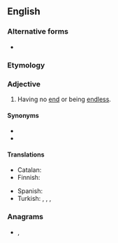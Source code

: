 {{also|never-ending}}

==English==

===Alternative forms===
* {{l|en|never-ending}}

===Etymology===
{{compound|en|never|ending}}

===Adjective===
{{en-adj|-}}

# Having no [[end]] or being [[endless]].

====Synonyms====
* {{l|en|unending}}
* {{l|en|eternal}}

====Translations====
{{trans-top|having no end}}
* Catalan: {{t+|ca|interminable}}
* Finnish: {{t+|fi|loputon}}
{{trans-mid}}
* Spanish: {{t|es|interminable}}
* Turkish: {{t|tr|hiç bitmeyen}}, {{t+|tr|sonsuz}}, {{t|tr|bitmeyen}}, {{t|tr|sonu olmayan}}
{{trans-bottom}}

===Anagrams===
* {{l|en|nerve ending}}, {{l|en|nerve-ending}}